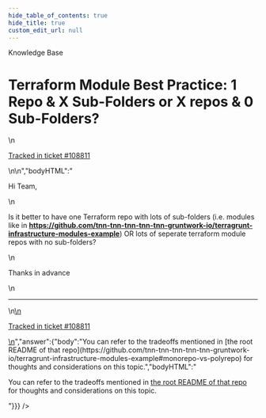 ```yaml
---
hide_table_of_contents: true
hide_title: true
custom_edit_url: null
---
```



<head>
  <link rel="canonical" href="https://github.com/tnn-tnn-tnn-tnn-tnn-gruntwork-io/knowledge-base/discussions/479" />
</head>

<CenterLayout>
<span className="searchCategory">Knowledge Base</span>
<h1>Terraform Module Best Practice: 1 Repo &amp; X Sub-Folders or X repos &amp; 0 Sub-Folders?</h1>
<GitHub discussion={{"id":"D_kwDOF8slf84AP4vb","number":479,"author":{"login":"skkc2"},"title":"Terraform Module Best Practice: 1 Repo & X Sub-Folders or X repos & 0 Sub-Folders?","body":"\nHi Team,\r\n\r\nIs it better to have one Terraform repo with lots of sub-folders (i.e. modules like in **https://github.com/tnn-tnn-tnn-tnn-tnn-gruntwork-io/terragrunt-infrastructure-modules-example**) OR lots of seperate terraform module repos with no sub-folders?\r\n\r\nThanks in advance\n\n---\n\n<ins datetime=\"2022-06-22T10:10:51Z\">\n  <p><a href=\"https://support.gruntwork.io/hc/requests/108811\">Tracked in ticket #108811</a></p>\n</ins>\n","bodyHTML":"<p dir=\"auto\">Hi Team,</p>\n<p dir=\"auto\">Is it better to have one Terraform repo with lots of sub-folders (i.e. modules like in <strong><a href=\"https://github.com/tnn-tnn-tnn-tnn-tnn-gruntwork-io/terragrunt-infrastructure-modules-example\">https://github.com/tnn-tnn-tnn-tnn-tnn-gruntwork-io/terragrunt-infrastructure-modules-example</a></strong>) OR lots of seperate terraform module repos with no sub-folders?</p>\n<p dir=\"auto\">Thanks in advance</p>\n<hr>\n<ins datetime=\"2022-06-22T10:10:51Z\">\n  <p dir=\"auto\"><a href=\"https://support.gruntwork.io/hc/requests/108811\" rel=\"nofollow\">Tracked in ticket #108811</a></p>\n</ins>","answer":{"body":"You can refer to the tradeoffs mentioned in [the root README of that repo](https://github.com/tnn-tnn-tnn-tnn-tnn-gruntwork-io/terragrunt-infrastructure-modules-example#monorepo-vs-polyrepo) for thoughts and considerations on this topic.","bodyHTML":"<p dir=\"auto\">You can refer to the tradeoffs mentioned in <a href=\"https://github.com/tnn-tnn-tnn-tnn-tnn-gruntwork-io/terragrunt-infrastructure-modules-example#monorepo-vs-polyrepo\">the root README of that repo</a> for thoughts and considerations on this topic.</p>"}}} />

</CenterLayout>
  

<!-- ##DOCS-SOURCER-START
{
  "sourcePlugin": "github-discussions",
  "hash": "b39ba59d478851b9494562532f002cfa"
}
##DOCS-SOURCER-END -->
